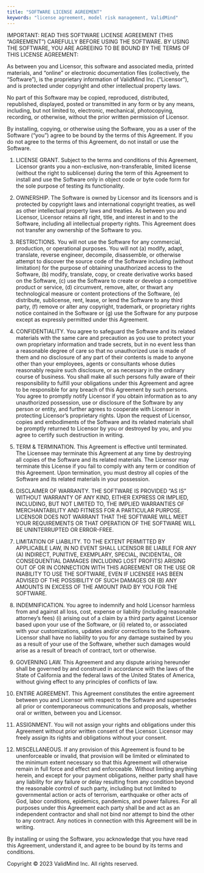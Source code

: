 ```yaml
---
title: "SOFTWARE LICENSE AGREEMENT"
keywords: "license agreement, model risk management, ValidMind"
---
```


IMPORTANT: READ THIS SOFTWARE LICENSE AGREEMENT (THIS “AGREEMENT”) CAREFULLY BEFORE USING THE SOFTWARE. BY USING THE SOFTWARE, YOU ARE AGREEING TO BE BOUND BY THE TERMS OF THIS LICENSE AGREEMENT: 

As between you and Licensor, this software and associated media, printed materials, and "online" or electronic documentation files (collectively, the "Software"), is the proprietary information of ValidMind Inc. (“Licensor”), and is protected under copyright and other intellectual property laws. 

No part of this Software may be copied, reproduced, distributed, republished, displayed, posted or transmitted in any form or by any means, including, but not limited to, electronic, mechanical, photocopying, recording, or otherwise, without the prior written permission of Licensor.

By installing, copying, or otherwise using the Software, you as a user of the Software (“you”) agree to be bound by the terms of this Agreement. If you do not agree to the terms of this Agreement, do not install or use the Software.

1. LICENSE GRANT. Subject to the terms and conditions of this Agreement, Licensor grants you a non-exclusive, non-transferable, limited license (without the right to sublicense) during the term of this Agreement to install and use the Software only in object code or byte code form for the sole purpose of testing its functionality.

2. OWNERSHIP. The Software is owned by Licensor and its licensors and is protected by copyright laws and international copyright treaties, as well as other intellectual property laws and treaties. As between you and Licensor, Licensor retains all right, title, and interest in and to the Software, including all intellectual property rights. This Agreement does not transfer any ownership of the Software to you.

3. RESTRICTIONS. You will not use the Software for any commercial, production, or operational purposes. You will not (a) modify, adapt, translate, reverse engineer, decompile, disassemble, or otherwise attempt to discover the source code of the Software including (without limitation) for the purpose of obtaining unauthorized access to the Software, (b) modify, translate, copy, or create derivative works based on the Software, (c)  use the Software to create or develop a competitive product or service, (d) circumvent, remove, alter, or thwart any technological measure or content protections of the Software, (e) distribute, sublicense, rent, lease, or lend the Software to any third party, (f) remove or alter any copyright, trademark, or proprietary rights notice contained in the Software or (g) use the Software for any purpose except as expressly permitted under this Agreement.

4. CONFIDENTIALITY. You agree to safeguard the Software and its related materials with the same care and precaution as you use to protect your own proprietary information and trade secrets, but in no event less than a reasonable degree of care so that no unauthorized use is made of them and no disclosure of any part of their contents is made to anyone other than your employees, agents or consultants whose duties reasonably require such disclosure, or as necessary in the ordinary course of business. You shall make all such persons fully aware of their responsibility to fulfill your obligations under this Agreement and agree to be responsible for any breach of this Agreement by such persons. You agree to promptly notify Licensor if you obtain information as to any unauthorized possession, use or disclosure of the Software by any person or entity, and further agrees to cooperate with Licensor in protecting Licensor’s proprietary rights. Upon the request of Licensor, copies and embodiments of the Software and its related materials shall be promptly returned to Licensor by you or destroyed by you, and you agree to certify such destruction in writing.

5. TERM & TERMINATION. This Agreement is effective until terminated. The Licensee may terminate this Agreement at any time by destroying all copies of the Software and its related materials. The Licensor may terminate this License if you fail to comply with any term or condition of this Agreement. Upon termination, you must destroy all copies of the Software and its related materials in your possession.

6. DISCLAIMER OF WARRANTY. THE SOFTWARE IS PROVIDED “AS IS” WITHOUT WARRANTY OF ANY KIND, EITHER EXPRESS OR IMPLIED, INCLUDING, BUT NOT LIMITED TO, THE IMPLIED WARRANTIES OF MERCHANTABILITY AND FITNESS FOR A PARTICULAR PURPOSE. LICENSOR DOES NOT WARRANT THAT THE SOFTWARE WILL MEET YOUR REQUIREMENTS OR THAT OPERATION OF THE SOFTWARE WILL BE UNINTERRUPTED OR ERROR-FREE.

7. LIMITATION OF LIABILITY. TO THE EXTENT PERMITTED BY APPLICABLE LAW, IN NO EVENT SHALL LICENSOR BE LIABLE FOR ANY (A) INDIRECT, PUNITIVE, EXEMPLARY, SPECIAL, INCIDENTAL, OR CONSEQUENTIAL DAMAGES (INCLUDING LOST PROFITS) ARISING OUT OF OR IN CONNECTION WITH THIS AGREEMENT OR THE USE OR INABILITY TO USE THE SOFTWARE, EVEN IF LICENSEE HAS BEEN ADVISED OF THE POSSIBILITY OF SUCH DAMAGES OR (B) ANY AMOUNTS IN EXCESS OF THE AMOUNT PAID BY YOU FOR THE SOFTWARE.

8. INDEMNIFICATION. You agree to indemnify and hold Licensor harmless from and against all loss, cost, expense or liability (including reasonable attorney’s fees) (i) arising out of a claim by a third party against Licensor based upon your use of the Software, or (ii) related to, or associated with your customizations, updates and/or corrections to the Software. Licensor shall have no liability to you for any damage sustained by you as a result of your use of the Software, whether such damages would arise as a result of breach of contract, tort or otherwise.

9. GOVERNING LAW. This Agreement and any dispute arising hereunder shall be governed by and construed in accordance with the laws of the State of California and the federal laws of the United States of America, without giving effect to any principles of conflicts of law.

10. ENTIRE AGREEMENT. This Agreement constitutes the entire agreement between you and Licensor with respect to the Software and supersedes all prior or contemporaneous communications and proposals, whether oral or written, between you and Licensor.

11. ASSIGNMENT. You will not assign your rights and obligations under this Agreement without prior written consent of the Licensor.  Licensor may freely assign its rights and obligations without your consent.

12. MISCELLANEOUS. If any provision of this Agreement is found to be unenforceable or invalid, that provision will be limited or eliminated to the minimum extent necessary so that this Agreement will otherwise remain in full force and effect and enforceable. Without limiting anything herein, and except for your payment obligations, neither party shall have any liability for any failure or delay resulting from any condition beyond the reasonable control of such party, including but not limited to governmental action or acts of terrorism, earthquake or other acts of God, labor conditions, epidemics, pandemics, and power failures. For all purposes under this Agreement each party shall be and act as an independent contractor and shall not bind nor attempt to bind the other to any contract. Any notices in connection with this Agreement will be in writing.

By installing or using the Software, you acknowledge that you have read this Agreement, understand it, and agree to be bound by its terms and conditions.

Copyright © 2023 ValidMind Inc. All rights reserved.